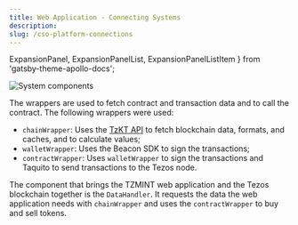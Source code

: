 ```yaml
---
title: Web Application - Connecting Systems
description: 
slug: /cso-platform-connections
---
```



  ExpansionPanel,
  ExpansionPanelList,
  ExpansionPanelListItem
} from 'gatsby-theme-apollo-docs';

![System components](./images/systemcomponents.png)

The wrappers are used to fetch contract and transaction data and to call the contract. The following wrappers were used:

* `chainWrapper`: Uses the [TzKT API](./tzkt) to fetch blockchain data, formats, and caches, and to calculate values;
* `walletWrapper`: Uses the Beacon SDK to sign the transactions;
* `contractWrapper`: Uses `walletWrapper` to sign the transactions and Taquito to send transactions to the Tezos node.

The component that brings the TZMINT web application and the Tezos blockchain together is the `DataHandler`. It requests the data the web application needs with `chainWrapper` and uses the `contractWrapper` to buy and sell tokens.
